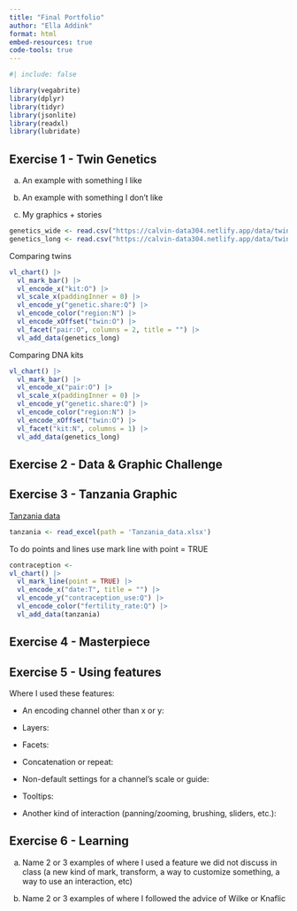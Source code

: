 ```yaml
---
title: "Final Portfolio"
author: "Ella Addink"
format: html
embed-resources: true
code-tools: true 
---
```


```r
#| include: false

library(vegabrite)
library(dplyr)
library(tidyr)
library(jsonlite)
library(readxl)
library(lubridate)
```

## Exercise 1 - Twin Genetics

a.  An example with something I like

b.  An example with something I don't like

c.  My graphics + stories

```r
genetics_wide <- read.csv("https://calvin-data304.netlify.app/data/twins-genetics-wide.csv")
genetics_long <- read.csv("https://calvin-data304.netlify.app/data/twins-genetics-long.csv")
```

Comparing twins

```r
vl_chart() |> 
  vl_mark_bar() |> 
  vl_encode_x("kit:O") |>
  vl_scale_x(paddingInner = 0) |> 
  vl_encode_y("genetic.share:Q") |>
  vl_encode_color("region:N") |> 
  vl_encode_xOffset("twin:O") |> 
  vl_facet("pair:O", columns = 2, title = "") |>
  vl_add_data(genetics_long)
```

Comparing DNA kits

```r
vl_chart() |> 
  vl_mark_bar() |> 
  vl_encode_x("pair:O") |>
  vl_scale_x(paddingInner = 0) |> 
  vl_encode_y("genetic.share:Q") |>
  vl_encode_color("region:N") |> 
  vl_encode_xOffset("twin:O") |> 
  vl_facet("kit:N", columns = 1) |>
  vl_add_data(genetics_long)
```

## Exercise 2 - Data & Graphic Challenge

## Exercise 3 - Tanzania Graphic

[Tanzania data](Tanzania_data.xlsx)

```r
tanzania <- read_excel(path = 'Tanzania_data.xlsx') 
```

To do points and lines use mark line with point = TRUE

```r
contraception <- 
vl_chart() |> 
  vl_mark_line(point = TRUE) |>
  vl_encode_x("date:T", title = "") |> 
  vl_encode_y("contraception_use:Q") |> 
  vl_encode_color("fertility_rate:Q") |> 
  vl_add_data(tanzania) 
```

## Exercise 4 - Masterpiece

## Exercise 5 - Using features

Where I used these features:

-   An encoding channel other than x or y:

-   Layers:

-   Facets:

-   Concatenation or repeat:

-   Non-default settings for a channel’s scale or guide:

-   Tooltips:

-   Another kind of interaction (panning/zooming, brushing, sliders, etc.):

## Exercise 6 - Learning

a.  Name 2 or 3 examples of where I used a feature we did not discuss in class (a new kind of mark, transform, a way to customize something, a way to use an interaction, etc)

b.  Name 2 or 3 examples of where I followed the advice of Wilke or Knaflic
